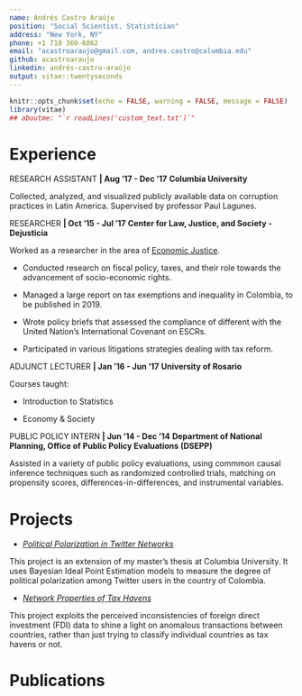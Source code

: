 ```yaml
---
name: Andrés Castro Araújo
position: "Social Scientist, Statistician"
address: "New York, NY"
phone: +1 718 360-6862
email: "acastroaraujo@gmail.com, andres.castro@columbia.edu"
github: acastroaraujo
linkedin: andrés-castro-araújo
output: vitae::twentyseconds
---
```


```r
knitr::opts_chunk$set(echo = FALSE, warning = FALSE, message = FALSE)
library(vitae)
## aboutme: "`r readLines('custom_text.txt')`"
```

# Experience

\vspace{0.3cm}
RESEARCH ASSISTANT **| Aug '17 - Dec '17** \newline
**Columbia University**

Collected, analyzed, and visualized publicly available data on corruption practices in Latin America. Supervised by professor Paul Lagunes.

\vspace{0.3cm}
RESEARCHER **| Oct '15 - Jul '17** \newline 
**Center for Law, Justice, and Society - Dejusticia**

Worked as a researcher in the area of [Economic Justice](https://www.dejusticia.org/en/issues/economic-justice/).

- Conducted research on fiscal policy, taxes, and their role towards the advancement of socio-economic rights. 

- Managed a large report on tax exemptions and inequality in Colombia, to be published in 2019. 

- Wrote policy briefs that assessed the compliance of different with the United Nation's International Covenant on ESCRs.

- Participated in various litigations strategies dealing with tax reform.

\vspace{0.3cm}
ADJUNCT LECTURER **| Jan '16 - Jun '17** \newline
**University of Rosario**

Courses taught:

- Introduction to Statistics

- Economy & Society

\vspace{0.3cm}
PUBLIC POLICY INTERN **| Jun '14 - Dec '14** \newline
**Department of National Planning, Office of Public Policy Evaluations (DSEPP)**

Assisted in a variety of public policy evaluations, using commmon causal inference techniques such as randomized controlled trials, matching on propensity scores, differences-in-differences, and instrumental variables.

\vspace{0.3cm}
# Projects

- [*Political Polarization in Twitter Networks*](https://acastroaraujo.github.io/TwitterPolitics/)

This project is an extension of my master's thesis at Columbia University. It uses Bayesian Ideal Point Estimation models to measure the degree of political polarization among Twitter users in the country of Colombia.

- [*Network Properties of Tax Havens*](https://acastroaraujo.github.io/TaxHavens/)

This project exploits the perceived inconsistencies of foreign direct investment (FDI) data to shine a light on anomalous transactions between countries, rather than just trying to classify individual countries as tax havens or not. 

# Publications
\begin{hangparas}{.25in}{1}
Castro A., A. (forthcoming) "The power in numbers: Statistical visibility and Inequality in Colombia and Dominican Republic", Siglo XXI Editores

Uprimny, R., Chaparro H., S. \& Castro A., A, (2019) "Bridging the Gap: The Evolving Doctrine on ESCR and 'Maximum Available Resources'”. In: The Future of Economic and Social Rights, Cambridge University Press

Castro A., A. \& Uprimny, R. (forthcoming) Beneficios Impuestos: Beneficios tributarios y DH en
Colombia, Dejusticia and International Budget Partnership

Chaparro H., S. \& Castro, A. (2017) “Política fiscal y derechos humanos en Colombia: hacia una
perspectiva integrada”, Revista de la Defensa Pública de la Ciudad de Buenos Aires, p.
175-194
\end{hangparas}



